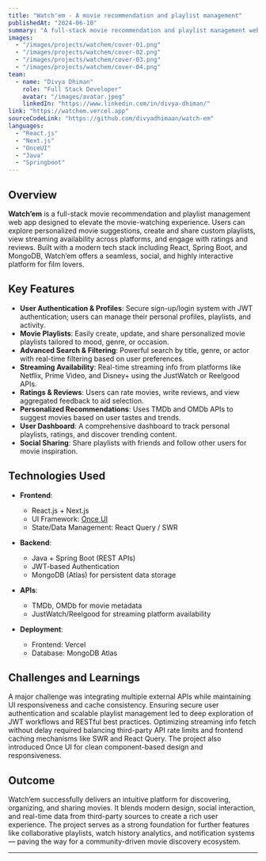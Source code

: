```yaml
---
title: "Watch'em - A movie recommendation and playlist management"
publishedAt: "2024-06-10"
summary: "A full-stack movie recommendation and playlist management web app built with React and Spring Boot, Watch'em helps users discover, rate, and organize their favorite films. With personalized playlists, streaming availability, and user authentication, it transforms how movie lovers explore and share cinematic experiences."
images:
  - "/images/projects/watchem/cover-01.png"
  - "/images/projects/watchem/cover-02.png"
  - "/images/projects/watchem/cover-03.png"
  - "/images/projects/watchem/cover-04.png"
team:
  - name: "Divya Dhiman"
    role: "Full Stack Developer"
    avatar: "/images/avatar.jpeg"
    linkedIn: "https://www.linkedin.com/in/divya-dhiman/"
link: "https://watchem.vercel.app"
sourceCodeLink: "https://github.com/divyadhimaan/watch-em"
languages: 
  - "React.js"
  - "Next.js"
  - "OnceUI"
  - "Java"
  - "Springboot"
---
```


## Overview

**Watch’em** is a full-stack movie recommendation and playlist management web app designed to elevate the movie-watching experience. Users can explore personalized movie suggestions, create and share custom playlists, view streaming availability across platforms, and engage with ratings and reviews. Built with a modern tech stack including React, Spring Boot, and MongoDB, Watch’em offers a seamless, social, and highly interactive platform for film lovers.

## Key Features

- **User Authentication & Profiles**: Secure sign-up/login system with JWT authentication; users can manage their personal profiles, playlists, and activity.
- **Movie Playlists**: Easily create, update, and share personalized movie playlists tailored to mood, genre, or occasion.
- **Advanced Search & Filtering**: Powerful search by title, genre, or actor with real-time filtering based on user preferences.
- **Streaming Availability**: Real-time streaming info from platforms like Netflix, Prime Video, and Disney+ using the JustWatch or Reelgood APIs.
- **Ratings & Reviews**: Users can rate movies, write reviews, and view aggregated feedback to aid selection.
- **Personalized Recommendations**: Uses TMDb and OMDb APIs to suggest movies based on user tastes and trends.
- **User Dashboard**: A comprehensive dashboard to track personal playlists, ratings, and discover trending content.
- **Social Sharing**: Share playlists with friends and follow other users for movie inspiration.

## Technologies Used

- **Frontend**:  
  - React.js + Next.js  
  - UI Framework: [Once UI](https://once-ui.com/docs)  
  - State/Data Management: React Query / SWR  

- **Backend**:  
  - Java + Spring Boot (REST APIs)  
  - JWT-based Authentication  
  - MongoDB (Atlas) for persistent data storage  

- **APIs**:  
  - TMDb, OMDb for movie metadata  
  - JustWatch/Reelgood for streaming platform availability  

- **Deployment**:  
  - Frontend: Vercel
  - Database: MongoDB Atlas  

## Challenges and Learnings

A major challenge was integrating multiple external APIs while maintaining UI responsiveness and cache consistency. Ensuring secure user authentication and scalable playlist management led to deep exploration of JWT workflows and RESTful best practices. Optimizing streaming info fetch without delay required balancing third-party API rate limits and frontend caching mechanisms like SWR and React Query. The project also introduced Once UI for clean component-based design and responsiveness.


## Outcome

Watch’em successfully delivers an intuitive platform for discovering, organizing, and sharing movies. It blends modern design, social interaction, and real-time data from third-party sources to create a rich user experience. The project serves as a strong foundation for further features like collaborative playlists, watch history analytics, and notification systems — paving the way for a community-driven movie discovery ecosystem.

---


